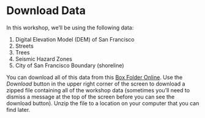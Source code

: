 # Download Data
In this workshop, we'll be using the following data: 

1. Digital Elevation Model (DEM) of San Francisco 
1. Streets
1. Trees
1. Seismic Hazard Zones
1. City of San Francisco Boundary (shoreline)

You can download all of this data from this [Box Folder Online](https://ucdavis.box.com/s/cnlz6ejmje4qgf7z80h7ygbwydc65kkm). Use the *Download* button in the upper right corner of the screen to download a zipped file containing all of the workshop data (sometimes you'll need to dismiss a message at the top of the screen before you can see the download button). Unzip the file to a location on your computer that you can find later.
